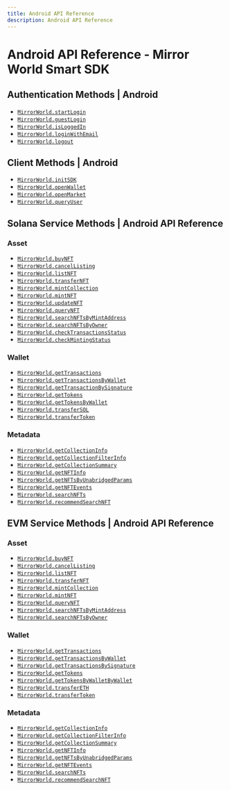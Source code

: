 ```yaml
---
title: Android API Reference
description: Android API Reference
---
```


# Android API Reference - Mirror World Smart SDK

## Authentication Methods | Android
- [`MirrorWorld.startLogin`](/api-reference/android/authentication/startLogin)
- [`MirrorWorld.guestLogin`](/api-reference/android/authentication/guestLogin)
- [`MirrorWorld.isLoggedIn`](/api-reference/android/authentication/isLoggedIn)
- [`MirrorWorld.loginWithEmail`](/api-reference/android/authentication/loginWithEmail)
- [`MirrorWorld.logout`](/api-reference/android/authentication/logout)

## Client Methods | Android
- [`MirrorWorld.initSDK`](/api-reference/unity/solana/client/initSDK)
- [`MirrorWorld.openWallet`](/api-reference/unity/solana/client/openWallet)
- [`MirrorWorld.openMarket`](/api-reference/unity/solana/client/openMarket)
- [`MirrorWorld.queryUser`](/api-reference/unity/solana/client/queryUser)

## Solana Service Methods | Android API Reference

### Asset
- [`MirrorWorld.buyNFT`](/api-reference/android/solana/asset/buyNFT)
- [`MirrorWorld.cancelListing`](/api-reference/android/solana/asset/cancelListing)
- [`MirrorWorld.listNFT`](/api-reference/android/solana/asset/listNFT)
- [`MirrorWorld.transferNFT`](/api-reference/android/solana/asset/transferNFT)
- [`MirrorWorld.mintCollection`](/api-reference/android/solana/asset/mintCollection)
- [`MirrorWorld.mintNFT`](/api-reference/android/solana/asset/mintNFT)
- [`MirrorWorld.updateNFT`](/api-reference/android/solana/asset/updateNFT)
- [`MirrorWorld.queryNFT`](/api-reference/android/solana/asset/queryNFT)
- [`MirrorWorld.searchNFTsByMintAddress`](/api-reference/android/solana/asset/searchNFTsByMintAddress)
- [`MirrorWorld.searchNFTsByOwner`](/api-reference/android/solana/asset/searchNFTsByOwner)
- [`MirrorWorld.checkTransactionsStatus`](/api-reference/android/solana/confirmation/checkTransactionsStatus)
- [`MirrorWorld.checkMintingStatus`](/api-reference/android/solana/confirmation/checkMintingStatus)

### Wallet
- [`MirrorWorld.getTransactions`](/api-reference/android/solana/wallet/getTransactions)
- [`MirrorWorld.getTransactionsByWallet`](/api-reference/android/solana/wallet/getTransactionsByWallet)
- [`MirrorWorld.getTransactionBySignature`](/api-reference/android/solana/wallet/getTransactionBySignature)
- [`MirrorWorld.getTokens`](/api-reference/android/solana/wallet/getTokens)
- [`MirrorWorld.getTokensByWallet`](/api-reference/android/solana/wallet/getTokensByWallet)
- [`MirrorWorld.transferSOL`](/api-reference/android/solana/wallet/transferSol)
- [`MirrorWorld.transferToken`](/api-reference/android/solana/wallet/transferToken)

### Metadata
- [`MirrorWorld.getCollectionInfo`](/api-reference/android/solana/metadata/getCollectionInfo)
- [`MirrorWorld.getCollectionFilterInfo`](/api-reference/android/solana/metadata/getCollectionFilterInfo)
- [`MirrorWorld.getCollectionSummary`](/api-reference/android/solana/metadata/getCollectionSummary)
- [`MirrorWorld.getNFTInfo`](/api-reference/android/solana/metadata/getNFTInfo)
- [`MirrorWorld.getNFTsByUnabridgedParams`](/api-reference/android/solana/metadata/getNFTsByUnabridgedParams)
- [`MirrorWorld.getNFTEvents`](/api-reference/android/solana/metadata/getNFTEvents)
- [`MirrorWorld.searchNFTs`](/api-reference/android/solana/metadata/searchNFTs)
- [`MirrorWorld.recommendSearchNFT`](/api-reference/android/solana/metadata/recommendSearchNFT)

## EVM Service Methods | Android API Reference

### Asset
- [`MirrorWorld.buyNFT`](/api-reference/android/evm/asset/buyNFT)
- [`MirrorWorld.cancelListing`](/api-reference/android/evm/asset/cancelListing)
- [`MirrorWorld.listNFT`](/api-reference/android/evm/asset/listNFT)
- [`MirrorWorld.transferNFT`](/api-reference/android/evm/asset/transferNFT)
- [`MirrorWorld.mintCollection`](/api-reference/android/evm/asset/mintCollection)
- [`MirrorWorld.mintNFT`](/api-reference/android/evm/asset/mintNFT)
- [`MirrorWorld.queryNFT`](/api-reference/android/evm/asset/queryNFT)
- [`MirrorWorld.searchNFTsByMintAddress`](/api-reference/android/evm/asset/searchNFTsByMintAddress)
- [`MirrorWorld.searchNFTsByOwner`](/api-reference/android/evm/asset/searchNFTsByOwner)

### Wallet
- [`MirrorWorld.getTransactions`](/api-reference/android/evm/wallet/getTransactions)
- [`MirrorWorld.getTransactionsByWallet`](/api-reference/android/evm/wallet/getTransactionsByWallet)
- [`MirrorWorld.getTransactionsBySignature`](/api-reference/android/evm/wallet/getTransactionsBySignature)
- [`MirrorWorld.getTokens`](/api-reference/android/evm/wallet/getTokens)
- [`MirrorWorld.getTokensByWalletByWallet`](/api-reference/android/evm/wallet/getTokensByWalletByWallet)
- [`MirrorWorld.transferETH`](/api-reference/android/evm/wallet/transferETH)
- [`MirrorWorld.transferToken`](/api-reference/android/evm/wallet/transferToken)

### Metadata
- [`MirrorWorld.getCollectionInfo`](/api-reference/android/android/metadata/getCollectionInfo)
- [`MirrorWorld.getCollectionFilterInfo`](/api-reference/android/android/metadata/getCollectionFilterInfo)
- [`MirrorWorld.getCollectionSummary`](/api-reference/android/android/metadata/getCollectionSummary)
- [`MirrorWorld.getNFTInfo`](/api-reference/android/android/metadata/getNFTInfo)
- [`MirrorWorld.getNFTsByUnabridgedParams`](/api-reference/android/android/metadata/getNFTsByUnabridgedParams)
- [`MirrorWorld.getNFTEvents`](/api-reference/android/android/metadata/getNFTEvents)
- [`MirrorWorld.searchNFTs`](/api-reference/android/android/metadata/searchNFTs)
- [`MirrorWorld.recommendSearchNFT`](/api-reference/android/android/metadata/recommendSearchNFT)